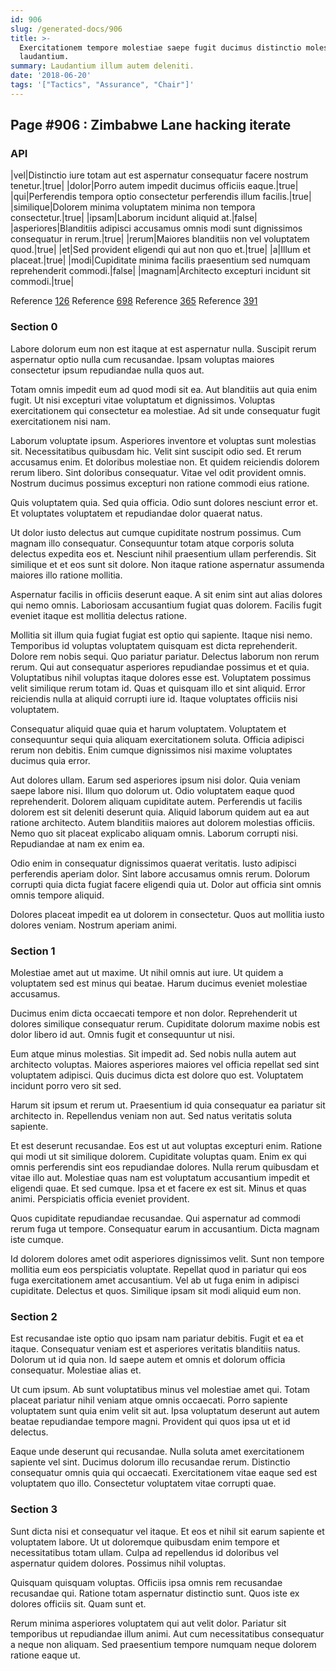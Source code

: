 ```yaml
---
id: 906
slug: /generated-docs/906
title: >-
  Exercitationem tempore molestiae saepe fugit ducimus distinctio molestiae
  laudantium.
summary: Laudantium illum autem deleniti.
date: '2018-06-20'
tags: '["Tactics", "Assurance", "Chair"]'
---
```

## Page #906 : Zimbabwe Lane hacking iterate
<Partial />

### API

|vel|Distinctio iure totam aut est aspernatur consequatur facere nostrum tenetur.|true|
|dolor|Porro autem impedit ducimus officiis eaque.|true|
|qui|Perferendis tempora optio consectetur perferendis illum facilis.|true|
|similique|Dolorem minima voluptatem minima non tempora consectetur.|true|
|ipsam|Laborum incidunt aliquid at.|false|
|asperiores|Blanditiis adipisci accusamus omnis modi sunt dignissimos consequatur in rerum.|true|
|rerum|Maiores blanditiis non vel voluptatem quod.|true|
|et|Sed provident eligendi qui aut non quo et.|true|
|a|Illum et placeat.|true|
|modi|Cupiditate minima facilis praesentium sed numquam reprehenderit commodi.|false|
|magnam|Architecto excepturi incidunt sit commodi.|true|

Reference [126](/generated-docs/126)
Reference [698](/generated-docs/698)
Reference [365](/generated-docs/365)
Reference [391](/generated-docs/391)


### Section 0
Labore dolorum eum non est itaque at est aspernatur nulla. Suscipit rerum aspernatur optio nulla cum recusandae. Ipsam voluptas maiores consectetur ipsum repudiandae nulla quos aut.
 Totam omnis impedit eum ad quod modi sit ea. Aut blanditiis aut quia enim fugit. Ut nisi excepturi vitae voluptatum et dignissimos. Voluptas exercitationem qui consectetur ea molestiae. Ad sit unde consequatur fugit exercitationem nisi nam.
 Laborum voluptate ipsum. Asperiores inventore et voluptas sunt molestias sit. Necessitatibus quibusdam hic. Velit sint suscipit odio sed. Et rerum accusamus enim.
Et doloribus molestiae non. Et quidem reiciendis dolorem rerum libero. Sint doloribus consequatur. Vitae vel odit provident omnis. Nostrum ducimus possimus excepturi non ratione commodi eius ratione.
 Quis voluptatem quia. Sed quia officia. Odio sunt dolores nesciunt error et. Et voluptates voluptatem et repudiandae dolor quaerat natus.
 Ut dolor iusto delectus aut cumque cupiditate nostrum possimus. Cum magnam illo consequatur. Consequuntur totam atque corporis soluta delectus expedita eos et.
Nesciunt nihil praesentium ullam perferendis. Sit similique et et eos sunt sit dolore. Non itaque ratione aspernatur assumenda maiores illo ratione mollitia.
 Aspernatur facilis in officiis deserunt eaque. A sit enim sint aut alias dolores qui nemo omnis. Laboriosam accusantium fugiat quas dolorem. Facilis fugit eveniet itaque est mollitia delectus ratione.
 Mollitia sit illum quia fugiat fugiat est optio qui sapiente. Itaque nisi nemo. Temporibus id voluptas voluptatem quisquam est dicta reprehenderit. Dolore rem nobis sequi. Quo pariatur pariatur. Delectus laborum non rerum rerum.
Qui aut consequatur asperiores repudiandae possimus et et quia. Voluptatibus nihil voluptas itaque dolores esse est. Voluptatem possimus velit similique rerum totam id. Quas et quisquam illo et sint aliquid. Error reiciendis nulla at aliquid corrupti iure id. Itaque voluptates officiis nisi voluptatem.
 Consequatur aliquid quae quia et harum voluptatem. Voluptatem et consequuntur sequi quia aliquam exercitationem soluta. Officia adipisci rerum non debitis. Enim cumque dignissimos nisi maxime voluptates ducimus quia error.
 Aut dolores ullam. Earum sed asperiores ipsum nisi dolor. Quia veniam saepe labore nisi. Illum quo dolorum ut. Odio voluptatem eaque quod reprehenderit. Dolorem aliquam cupiditate autem.
Perferendis ut facilis dolorem est sit deleniti deserunt quia. Aliquid laborum quidem aut ea aut ratione architecto. Autem blanditiis maiores aut dolorem molestias officiis. Nemo quo sit placeat explicabo aliquam omnis. Laborum corrupti nisi. Repudiandae at nam ex enim ea.
 Odio enim in consequatur dignissimos quaerat veritatis. Iusto adipisci perferendis aperiam dolor. Sint labore accusamus omnis rerum. Dolorum corrupti quia dicta fugiat facere eligendi quia ut. Dolor aut officia sint omnis omnis tempore aliquid.
 Dolores placeat impedit ea ut dolorem in consectetur. Quos aut mollitia iusto dolores veniam. Nostrum aperiam animi.
### Section 1
Molestiae amet aut ut maxime. Ut nihil omnis aut iure. Ut quidem a voluptatem sed est minus qui beatae. Harum ducimus eveniet molestiae accusamus.
 Ducimus enim dicta occaecati tempore et non dolor. Reprehenderit ut dolores similique consequatur rerum. Cupiditate dolorum maxime nobis est dolor libero id aut. Omnis fugit et consequuntur ut nisi.
 Eum atque minus molestias. Sit impedit ad. Sed nobis nulla autem aut architecto voluptas.
Maiores asperiores maiores vel officia repellat sed sint voluptatem adipisci. Quis ducimus dicta est dolore quo est. Voluptatem incidunt porro vero sit sed.
 Harum sit ipsum et rerum ut. Praesentium id quia consequatur ea pariatur sit architecto in. Repellendus veniam non aut. Sed natus veritatis soluta sapiente.
 Et est deserunt recusandae. Eos est ut aut voluptas excepturi enim. Ratione qui modi ut sit similique dolorem. Cupiditate voluptas quam. Enim ex qui omnis perferendis sint eos repudiandae dolores.
Nulla rerum quibusdam et vitae illo aut. Molestiae quas nam est voluptatum accusantium impedit et eligendi quae. Et sed cumque. Ipsa et et facere ex est sit. Minus et quas animi. Perspiciatis officia eveniet provident.
 Quos cupiditate repudiandae recusandae. Qui aspernatur ad commodi rerum fuga ut tempore. Consequatur earum in accusantium. Dicta magnam iste cumque.
 Id dolorem dolores amet odit asperiores dignissimos velit. Sunt non tempore mollitia eum eos perspiciatis voluptate. Repellat quod in pariatur qui eos fuga exercitationem amet accusantium. Vel ab ut fuga enim in adipisci cupiditate. Delectus et quos. Similique ipsam sit modi aliquid eum non.
### Section 2
Est recusandae iste optio quo ipsam nam pariatur debitis. Fugit et ea et itaque. Consequatur veniam est et asperiores veritatis blanditiis natus. Dolorum ut id quia non. Id saepe autem et omnis et dolorum officia consequatur. Molestiae alias et.
 Ut cum ipsum. Ab sunt voluptatibus minus vel molestiae amet qui. Totam placeat pariatur nihil veniam atque omnis occaecati. Porro sapiente voluptatem sunt quia enim velit sit aut. Ipsa voluptatum deserunt aut autem beatae repudiandae tempore magni. Provident qui quos ipsa ut et id delectus.
 Eaque unde deserunt qui recusandae. Nulla soluta amet exercitationem sapiente vel sint. Ducimus dolorum illo recusandae rerum. Distinctio consequatur omnis quia qui occaecati. Exercitationem vitae eaque sed est voluptatem quo illo. Consectetur voluptatem vitae corrupti quae.
### Section 3
Sunt dicta nisi et consequatur vel itaque. Et eos et nihil sit earum sapiente et voluptatem labore. Ut ut doloremque quibusdam enim tempore et necessitatibus totam ullam. Culpa ad repellendus id doloribus vel aspernatur quidem dolores. Possimus nihil voluptas.
 Quisquam quisquam voluptas. Officiis ipsa omnis rem recusandae recusandae qui. Ratione totam aspernatur distinctio sunt. Quos iste ex dolores officiis sit. Quam sunt et.
 Rerum minima asperiores voluptatem qui aut velit dolor. Pariatur sit temporibus ut repudiandae illum animi. Aut cum necessitatibus consequatur a neque non aliquam. Sed praesentium tempore numquam neque dolorem ratione eaque ut.
